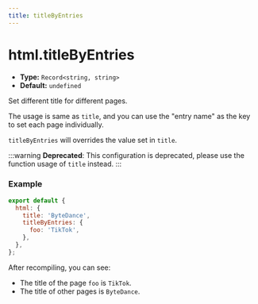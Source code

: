 ```yaml
---
title: titleByEntries
---
```


# html.titleByEntries

- **Type:** `Record<string, string>`
- **Default:** `undefined`

Set different title for different pages.

The usage is same as `title`, and you can use the "entry name" as the key to set each page individually.

`titleByEntries` will overrides the value set in `title`.

:::warning
**Deprecated**: This configuration is deprecated, please use the function usage of `title` instead.
:::

### Example

```js
export default {
  html: {
    title: 'ByteDance',
    titleByEntries: {
      foo: 'TikTok',
    },
  },
};
```

After recompiling, you can see:

- The title of the page `foo` is `TikTok`.
- The title of other pages is `ByteDance`.

